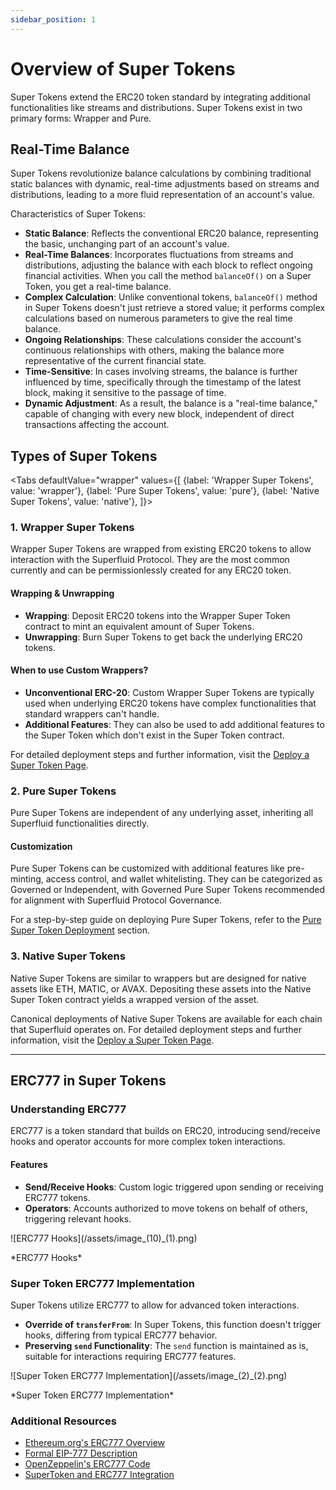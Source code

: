 ```yaml
---
sidebar_position: 1
---
```





# Overview of Super Tokens

Super Tokens extend the ERC20 token standard by integrating additional functionalities like streams and distributions. Super Tokens exist in two primary forms: Wrapper and Pure.



## Real-Time Balance

Super Tokens revolutionize balance calculations by combining traditional static balances with dynamic, real-time adjustments based on streams and distributions, leading to a more fluid representation of an account's value.

Characteristics of Super Tokens:

* **Static Balance**: Reflects the conventional ERC20 balance, representing the basic, unchanging part of an account's value.
* **Real-Time Balances**: Incorporates fluctuations from streams and distributions, adjusting the balance with each block to reflect ongoing financial activities. When you call the method `balanceOf()` on a Super Token, you get a real-time balance.
* **Complex Calculation**: Unlike conventional tokens, `balanceOf()` method in Super Tokens doesn't just retrieve a stored value; it performs complex calculations based on numerous parameters to give the real time balance.
* **Ongoing Relationships**: These calculations consider the account's continuous relationships with others, making the balance more representative of the current financial state.
* **Time-Sensitive**: In cases involving streams, the balance is further influenced by time, specifically through the timestamp of the latest block, making it sensitive to the passage of time.
* **Dynamic Adjustment**: As a result, the balance is a "real-time balance," capable of changing with every new block, independent of direct transactions affecting the account.

## Types of Super Tokens

<Tabs
  defaultValue="wrapper"
  values={[
    {label: 'Wrapper Super Tokens', value: 'wrapper'},
    {label: 'Pure Super Tokens', value: 'pure'},
    {label: 'Native Super Tokens', value: 'native'},
  ]}>
  <TabItem value="wrapper">

### 1. Wrapper Super Tokens

Wrapper Super Tokens are wrapped from existing ERC20 tokens to allow interaction with the Superfluid Protocol.
They are the most common currently and can be permissionlessly created for any ERC20 token.

#### Wrapping & Unwrapping

- **Wrapping**: Deposit ERC20 tokens into the Wrapper Super Token contract to mint an equivalent amount of Super Tokens.
- **Unwrapping**: Burn Super Tokens to get back the underlying ERC20 tokens.


#### When to use Custom Wrappers?

- **Unconventional ERC-20**: Custom Wrapper Super Tokens are typically used when underlying ERC20 tokens have complex functionalities that standard wrappers can't handle.
- **Additional Features**: They can also be used to add additional features to the Super Token which don't exist in the Super Token contract.

For detailed deployment steps and further information, visit the [Deploy a Super Token Page](/docs/protocol/super-tokens/guides/deploy-super-token/deploy-wrapped-super-token.mdx).

  </TabItem>
  <TabItem value="pure">

### 2. Pure Super Tokens

Pure Super Tokens are independent of any underlying asset, inheriting all Superfluid functionalities directly.

#### Customization

Pure Super Tokens can be customized with additional features like pre-minting, access control, and wallet whitelisting. They can be categorized as Governed or Independent, with Governed Pure Super Tokens recommended for alignment with Superfluid Protocol Governance.

For a step-by-step guide on deploying Pure Super Tokens, refer to the [Pure Super Token Deployment](/docs/protocol/super-tokens/guides/deploy-super-token/deploy-pure-super-token.mdx) section.

  </TabItem>
  <TabItem value="native">

### 3. Native Super Tokens

Native Super Tokens are similar to wrappers but are designed for native assets like ETH, MATIC, or AVAX. Depositing these assets into the Native Super Token contract yields a wrapped version of the asset.

Canonical deployments of Native Super Tokens are available for each chain that Superfluid operates on. For detailed deployment steps and further information, visit the [Deploy a Super Token Page](/docs/protocol/super-tokens/guides/deploy-super-token/deploy-wrapped-super-token.mdx).

  </TabItem>
</Tabs>

---

## ERC777 in Super Tokens

### Understanding ERC777

ERC777 is a token standard that builds on ERC20, introducing send/receive hooks and operator accounts for more complex token interactions.

#### Features

- **Send/Receive Hooks**: Custom logic triggered upon sending or receiving ERC777 tokens.
- **Operators**: Accounts authorized to move tokens on behalf of others, triggering relevant hooks.

<div style={{ display: 'flex', justifyContent: 'center' }}>
    ![ERC777 Hooks](/assets/image_(10)_(1).png)
</div>
<div style={{ display: 'flex', justifyContent: 'center' }}>
    <p>*ERC777 Hooks*</p>
</div>


### Super Token ERC777 Implementation

Super Tokens utilize ERC777 to allow for advanced token interactions.

- **Override of `transferFrom`**: In Super Tokens, this function doesn't trigger hooks, differing from typical ERC777 behavior.
- **Preserving `send` Functionality**: The `send` function is maintained as is, suitable for interactions requiring ERC777 features.

<div style={{ display: 'flex', justifyContent: 'center' }}>
    ![Super Token ERC777 Implementation](/assets/image_(2)_(2).png)
</div>
<div style={{ display: 'flex', justifyContent: 'center' }}>
    <p>*Super Token ERC777 Implementation*</p>
</div>


### Additional Resources

- [Ethereum.org's ERC777 Overview](https://ethereum.org/en/developers/docs/standards/tokens/erc-777/)
- [Formal EIP-777 Description](https://eips.ethereum.org/EIPS/eip-777)
- [OpenZeppelin's ERC777 Code](https://github.com/OpenZeppelin/openzeppelin-contracts/blob/2c69f9f9f5d0e59bba030f6eba5495f7a6991162/contracts/token/ERC777/ERC777.sol#L269)
- [SuperToken and ERC777 Integration](https://github.com/superfluid-finance/protocol-monorepo/blob/dev/packages/ethereum-contracts/contracts/superfluid/SuperToken.sol)
